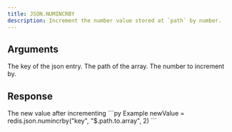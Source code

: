 ```yaml
---
title: JSON.NUMINCRBY
description: Increment the number value stored at `path` by number.
---
```


## Arguments

<ParamField body="key" type="string" required>
    The key of the json entry.
</ParamField>
<ParamField body="path" type="string" default="$">
    The path of the array.
</ParamField>




<ParamField body="increment" type="number" required>
    The number to increment by.
</ParamField>


## Response

<ResponseField type="integer" required>
  The new value after incrementing
</ResponseField>

<RequestExample>
```py Example
newValue = redis.json.numincrby("key", "$.path.to.array", 2)
```
</RequestExample>
